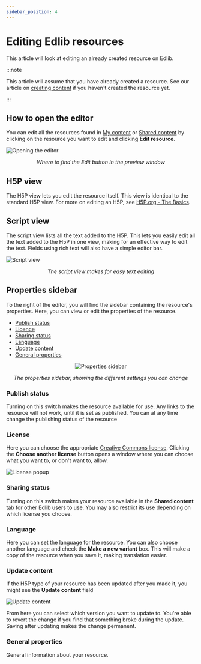 ```yaml
---
sidebar_position: 4
---
```


# Editing Edlib resources

This article will look at editing an already created resource on Edlib.  

:::note

This article will assume that you have already created a resource. See our article on [creating content](./create-content) if you haven't created the resource yet.

:::

## How to open the editor

You can edit all the resources found in [My content](./my-content) or [Shared content](./shared-content) by clicking on the resource you want to edit and clicking **Edit resource**.  

![Opening the editor](../../../static/img/edit-resource-open.png)
<center><i>Where to find the Edit button in the preview window</i></center>

## H5P view

The H5P view lets you edit the resource itself. This view is identical to the standard H5P view. For more on editing an H5P, see [H5P.org - The Basics](https://h5p.org/documentation/for-authors/the-basics).

## Script view

The script view lists all the text added to the H5P. This lets you easily edit all the text added to the H5P in one view, making for an effective way to edit the text. Fields using rich text will also have a simple editor bar.  

![Script view](../../../static/img/edit-resource-script-view.png)
<center><i>The script view makes for easy text editing</i></center>  

## Properties sidebar

To the right of the editor, you will find the sidebar containing the resource's properties. Here, you can view or edit the properties of the resource.  

<!-- no toc -->
- [Publish status](#publish-status)
- [Licence](#license)
- [Sharing status](#sharing-status)
- [Language](#language)
- [Update content](#update-content)
- [General properties](#general-properties)

<center>

![Properties sidebar](../../../static/img/edit-resource-properties-window.png)

<i>The properties sidebar, showing the different settings you can change</i></center>

### Publish status

Turning on this switch makes the resource available for use. Any links to the resource will not work, until it is set as published. You can at any time change the publishing status of the resource

### License

Here you can choose the appropriate [Creative Commons license](https://creativecommons.org/about/cclicenses). Clicking the **Choose another license** button opens a window where you can choose what you want to, or don't want to, allow.

![License popup](../../../static/img/edit-resource-license.png)

### Sharing status

Turning on this switch makes your resource available in the **Shared content** tab for other Edlib users to use. You may also restrict its use depending on which license you choose.

### Language

Here you can set the language for the resource. You can also choose another language and check the **Make a new variant** box. This will make a copy of the resource when you save it, making translation easier.

### Update content

If the H5P type of your resource has been updated after you made it, you might see the **Update content** field

![Update content](../../../static/img/edit-resource-update-content.png)

From here you can select which version you want to update to. You're able to revert the change if you find that something broke during the update. Saving after updating makes the change permanent.

### General properties

General information about your resource.
